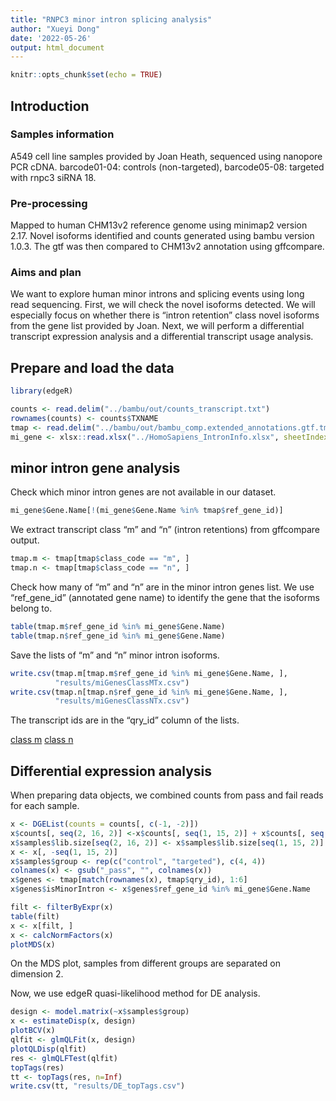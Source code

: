```yaml
---
title: "RNPC3 minor intron splicing analysis"
author: "Xueyi Dong"
date: '2022-05-26'
output: html_document
---
```


```r
knitr::opts_chunk$set(echo = TRUE)
```

## Introduction

### Samples information
A549 cell line samples provided by Joan Heath, sequenced using nanopore PCR cDNA.
barcode01-04: controls (non-targeted), barcode05-08: targeted with rnpc3 siRNA 18.

### Pre-processing
Mapped to human CHM13v2 reference genome using minimap2 version 2.17.
Novel isoforms identified and counts generated using bambu version 1.0.3.
The gtf was then compared to CHM13v2 annotation using gffcompare.

### Aims and plan
We want to explore human minor introns and splicing events using long read sequencing.
First, we will check the novel isoforms detected. We will especially focus on whether there is "intron retention" class novel isoforms from the gene list provided by Joan. Next, we will perform a differential transcript expression analysis and a differential transcript usage analysis.

## Prepare and load the data

```r
library(edgeR)
```

```r
counts <- read.delim("../bambu/out/counts_transcript.txt")
rownames(counts) <- counts$TXNAME
tmap <- read.delim("../bambu/out/bambu_comp.extended_annotations.gtf.tmap")
mi_gene <- xlsx::read.xlsx("../HomoSapiens_IntronInfo.xlsx", sheetIndex = 1)
```

## minor intron gene analysis

Check which minor intron genes are not available in our dataset.
```r
mi_gene$Gene.Name[!(mi_gene$Gene.Name %in% tmap$ref_gene_id)]
```

We extract transcript class "m" and "n" (intron retentions) from gffcompare output.
```r
tmap.m <- tmap[tmap$class_code == "m", ]
tmap.n <- tmap[tmap$class_code == "n", ]
```

Check how many of "m" and "n" are in the minor intron genes list. We use "ref_gene_id" (annotated gene name) to identify the gene that the isoforms belong to.
```r
table(tmap.m$ref_gene_id %in% mi_gene$Gene.Name)
table(tmap.n$ref_gene_id %in% mi_gene$Gene.Name)
```

Save the lists of "m" and "n" minor intron isoforms.
```r
write.csv(tmap.m[tmap.m$ref_gene_id %in% mi_gene$Gene.Name, ],
          "results/miGenesClassMTx.csv")
write.csv(tmap.n[tmap.n$ref_gene_id %in% mi_gene$Gene.Name, ],
          "results/miGenesClassNTx.csv")
```

The transcript ids are in the "qry_id" column of the lists.

[class m](results/miGenesClassMTx.csv)
[class n](results/miGenesClassNTx.csv)

## Differential expression analysis

When preparing data objects, we combined counts from pass and fail reads for each sample.

```r
x <- DGEList(counts = counts[, c(-1, -2)])
x$counts[, seq(2, 16, 2)] <-x$counts[, seq(1, 15, 2)] + x$counts[, seq(2, 16, 2)] 
x$samples$lib.size[seq(2, 16, 2)] <- x$samples$lib.size[seq(1, 15, 2)] + x$samples$lib.size[seq(2, 16, 2)]
x <- x[, -seq(1, 15, 2)]
x$samples$group <- rep(c("control", "targeted"), c(4, 4))
colnames(x) <- gsub("_pass", "", colnames(x))
x$genes <- tmap[match(rownames(x), tmap$qry_id), 1:6]
x$genes$isMinorIntron <- x$genes$ref_gene_id %in% mi_gene$Gene.Name
```

```r
filt <- filterByExpr(x)
table(filt)
x <- x[filt, ]
x <- calcNormFactors(x)
plotMDS(x)
```

On the MDS plot, samples from different groups are separated on dimension 2.

Now, we use edgeR quasi-likelihood method for DE analysis.

```r
design <- model.matrix(~x$samples$group)
x <- estimateDisp(x, design)
plotBCV(x)
qlfit <- glmQLFit(x, design)
plotQLDisp(qlfit)
res <- glmQLFTest(qlfit)
topTags(res)
tt <- topTags(res, n=Inf)
write.csv(tt, "results/DE_topTags.csv")
```


